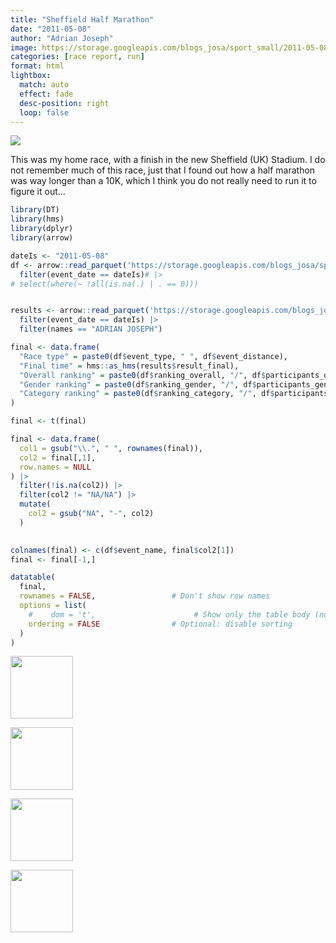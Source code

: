 ```yaml
---
title: "Sheffield Half Marathon"
date: "2011-05-08"
author: "Adrian Joseph"
image: https://storage.googleapis.com/blogs_josa/sport_small/2011-05-08_SHEFFIELD_HALF_MARATHON/img/00.png
categories: [race report, run]
format: html
lightbox:
  match: auto
  effect: fade
  desc-position: right
  loop: false
---
```


![](https://storage.googleapis.com/blogs_josa/sport_small/2011-05-08_SHEFFIELD_HALF_MARATHON/img/00.png)

This was my home race, with a finish in the new Sheffield (UK) Stadium. I do not remember much of this race, just that I found out how a half marathon was way longer than a 10K, which I think you do not really need to run it to figure it out...

```r
library(DT)
library(hms)
library(dplyr)
library(arrow)

dateIs <- "2011-05-08"
df <- arrow::read_parquet('https://storage.googleapis.com/blogs_josa/sport/parquets/main_dataset.parquet') |>
  filter(event_date == dateIs)# |>
# select(where(~ !all(is.na(.) | . == 0)))


results <- arrow::read_parquet('https://storage.googleapis.com/blogs_josa/sport/parquets/all_results.parquet') |>
  filter(event_date == dateIs) |>
  filter(names == "ADRIAN JOSEPH")

final <- data.frame(
  "Race type" = paste0(df$event_type, " ", df$event_distance),
  "Final time" = hms::as_hms(results$result_final),
  "Overall ranking" = paste0(df$ranking_overall, "/", df$participants_overall),
  "Gender ranking" = paste0(df$ranking_gender, "/", df$participants_gender),
  "Category ranking" = paste0(df$ranking_category, "/", df$participants_category)
)

final <- t(final)

final <- data.frame(
  col1 = gsub("\\.", " ", rownames(final)),
  col2 = final[,1], 
  row.names = NULL
) |>
  filter(!is.na(col2)) |>
  filter(col2 != "NA/NA") |>
  mutate(
    col2 = gsub("NA", "-", col2)
  )
  

colnames(final) <- c(df$event_name, final$col2[1])
final <- final[-1,]

datatable(
  final,
  rownames = FALSE,                 # Don't show row names
  options = list(
    #    dom = 't',                      # Show only the table body (no search, no pagination, no header)
    ordering = FALSE                # Optional: disable sorting
  )
)
```




::: {layout-ncol=4}
![](https://storage.googleapis.com/blogs_josa/sport_small/2011-05-08_SHEFFIELD_HALF_MARATHON/img/00.png){ width="100" group="hi" }

![](https://storage.googleapis.com/blogs_josa/sport_small/2011-05-08_SHEFFIELD_HALF_MARATHON/img/01.png){ width="100" group="hi" }

![](https://storage.googleapis.com/blogs_josa/sport_small/2011-05-08_SHEFFIELD_HALF_MARATHON/img/02.jpg){ width="100" group="hi" }

![](https://storage.googleapis.com/blogs_josa/sport_small/2011-05-08_SHEFFIELD_HALF_MARATHON/img/05.jpg){ width="100" group="hi" }


:::

